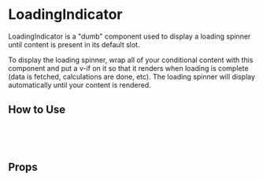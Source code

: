 
<Meta of={LoadingIndicatorStories} />

# LoadingIndicator

LoadingIndicator is a "dumb" component used to display a loading spinner until content is present in its default slot.

To display the loading spinner, wrap all of your conditional content with this component and put a v-if on it so that it renders when loading is complete (data is fetched, calculations are done, etc). The loading spinner will display automatically until your content is rendered.

<Canvas of={Primary} />

## How to Use

```html
<loading-indicator>
  <p v-if="someLoadingCondition">I am a card.</p>
</loading-indicator>
```

## Props

<ArgTypes story={PRIMARY_STORY} />
